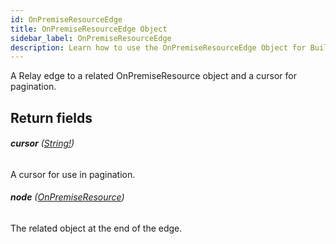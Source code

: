 ```yaml
---
id: OnPremiseResourceEdge
title: OnPremiseResourceEdge Object
sidebar_label: OnPremiseResourceEdge
description: Learn how to use the OnPremiseResourceEdge Object for Builder's API.
---
```


A Relay edge to a related OnPremiseResource object and a cursor for pagination.

## Return fields

###### <b>cursor</b> ([String!](/docs/composer/builder/api/schema/scalar/String.mdx))

A cursor for use in pagination.

###### <b>node</b> ([OnPremiseResource](/docs/composer/builder/api/schema/object/OnPremiseResource.mdx))

The related object at the end of the edge.

